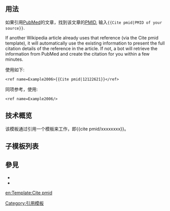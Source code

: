 <includeonly><!-- 在這裡加入模板的保護標識 --></includeonly><noinclude>{{template doc page viewed directly}}</noinclude>
<!-- 在本行下編輯模板說明 -->
{{Historical template|cite pmid|cite journal}}
<includeonly>
{{Bot use warning|bot=[[User:Antigng-bot]]}}</includeonly>
<!-- PLEASE ADD CATEGORIES AND INTERWIKIS AT THE BOTTOM OF THIS PAGE -->
== 用法 ==
如果引用[[PubMed]]的文章，找到该文章的[[PMID]], 输入<code><nowiki>{{Cite pmid|PMID of your source}}</nowiki></code>.

If another Wikipedia article already uses that reference (via the Cite pmid template), it will automatically use the existing information to present the full citation details of the reference in the article. If not, a bot will retrieve the information from PubMed and create the citation for you within a few minutes. 

使用如下:

<code><nowiki><ref name=Example2006>{{Cite pmid|12122621}}</ref></nowiki></code>

同项参考，使用:

<code><nowiki><ref name=Example2006/></nowiki></code>

==技术概览==
该模板通过引用一个模板来工作，即<nowiki>{{</nowiki>cite pmid/xxxxxxxx<nowiki>}}</nowiki>。

== 子模板列表 ==
{{div col|cols=4|small=yes}}
{{Special:PrefixIndex/Template:Cite_pmid}}
{{div col end}}

== 參見 ==
{{cite doi family}}
*{{tl|PMID}}
*{{tl|cite journal}}
<includeonly><!-- CATEGORIES AND INTERWIKIS HERE, THANKS -->
[[Category:Science citation templates|{{PAGENAME}}]]
</includeonly>


<includeonly>
<!-- 本行下加入模板的分類 -->
[[Category:引用模板]]
<!-- 本行下加入模板的跨語言鏈接 -->
[[en:Template:Cite pmid]]
</includeonly>